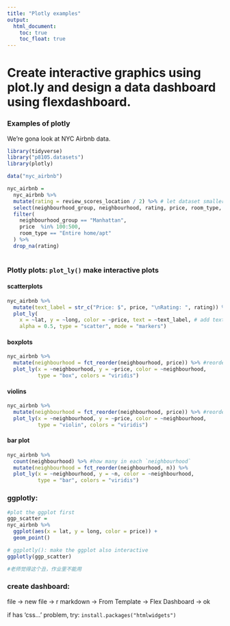 ```yaml
---
title: "Plotly examples"
output: 
  html_document:
    toc: true
    toc_float: true
---
```


# Create interactive graphics using plot.ly and design a data dashboard using flexdashboard.


### Examples of plotly

We're gona look at NYC Airbnb data.
```r
library(tidyverse)
library("p8105.datasets")
library(plotly)
```


```r
data("nyc_airbnb")

nyc_airbnb = 
  nyc_airbnb %>% 
  mutate(rating = review_scores_location / 2) %>% # let dataset smaller
  select(neighbourhood_group, neighbourhood, rating, price, room_type, lat, long) %>% 
  filter(
    neighbourhood_group == "Manhattan",
    price  %in% 100:500,
    room_type == "Entire home/apt"
  ) %>% 
  drop_na(rating)
  
```

### Plotly plots: `plot_ly()` make interactive plots

#### scatterplots
```r
nyc_airbnb %>% 
  mutate(text_label = str_c("Price: $", price, "\nRating: ", rating)) %>% # "\n": new line
  plot_ly(
    x = ~lat, y = ~long, color = ~price, text = ~text_label, # add text label on the graph
    alpha = 0.5, type = "scatter", mode = "markers")

```

#### boxplots
```r
nyc_airbnb %>% 
  mutate(neighbourhood = fct_reorder(neighbourhood, price)) %>% #reorder `neighbourhood` based on `price`
  plot_ly(x = ~neighbourhood, y = ~price, color = ~neighbourhood,
          type = "box", colors = "viridis")
```

#### violins
```r
nyc_airbnb %>% 
  mutate(neighbourhood = fct_reorder(neighbourhood, price)) %>% #reorder `neighbourhood` based on `price`
  plot_ly(x = ~neighbourhood, y = ~price, color = ~neighbourhood,
          type = "violin", colors = "viridis")
```

#### bar plot
```r
nyc_airbnb %>% 
  count(neighbourhood) %>% #how many in each `neighbourhood`
  mutate(neighbourhood = fct_reorder(neighbourhood, n)) %>% 
  plot_ly(x = ~neighbourhood, y = ~n, color = ~neighbourhood,
          type = "bar", colors = "viridis")
```

### ggplotly:

```r
#plot the ggplot first
ggp_scatter = 
nyc_airbnb %>% 
  ggplot(aes(x = lat, y = long, color = price)) +
  geom_point()

# ggplotly(): make the ggplot also interactive
ggplotly(ggp_scatter) 

#老师觉得这个丑，作业里不能用
```


### create dashboard:

file -> new file -> r markdown -> From Template -> Flex Dashboard -> ok

if has 'css...'  problem, try: `install.packages("htmlwidgets")`
